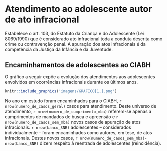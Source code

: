 # Atendimento ao adolescente autor de ato infracional

Estabelece o art. 103, do Estatuto da Criança e do Adolescente (Lei 8069/1990) que é considerado ato infracional toda a conduta descrita como crime ou contravenção penal.
A apuração dos atos infracionais é da competência da Justiça da Infância e da Juventude.


## Encaminhamentos de adolescentes ao CIABH


O gráfico a seguir expõe a evolução dos atendimentos aos adolescentes envolvidos em ocorrências infracionais durante os últimos anos.  

\leavevmode
\newline

```r
knitr::include_graphics('imagens/GRAFICO[1,].png')
```
\leavevmode
\newline 

No ano em estudo foram encaminhados para o CIABH, `r nrow(numero_de_casos_geral)` casos para atendimento. Deste universo de atendimento, `r nrow(numero_de_cumprimento_mba)` referem-se apenas a cumprimentos de mandados de busca e apreensão e `r nrow(numero_de_casos_sem_mba)` novos casos de apuração de atos infracionais. `r nrow(banco_SNR)` adolescentes – considerados individualmente – foram encaminhados como autores, em tese, de atos infracionais.
Destes novos casos, `r nrow(numero_de_casos_sem_mba)-nrow(banco_SNR)`  dizem respeito à reentrada de adolescentes (reincidência).


\newpage
